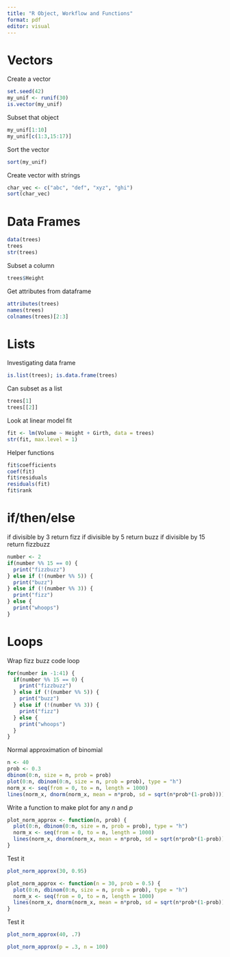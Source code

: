 ```yaml
---
title: "R Object, Workflow and Functions"
format: pdf
editor: visual
---
```


# Vectors

Create a vector

```r
set.seed(42)
my_unif <- runif(30)
is.vector(my_unif)
```

Subset that object

```r
my_unif[1:10]
my_unif[c(1:3,15:17)]
```

Sort the vector

```r
sort(my_unif)
```

Create vector with strings

```r
char_vec <- c("abc", "def", "xyz", "ghi")
sort(char_vec)
```

# Data Frames

```r
data(trees)
trees
str(trees)
```

Subset a column

```r
trees$Height
```

Get attributes from dataframe

```r
attributes(trees)
names(trees)
colnames(trees)[2:3]
```

# Lists

Investigating data frame

```r
is.list(trees); is.data.frame(trees)
```

Can subset as a list

```r
trees[1]
trees[[2]]
```

Look at linear model fit

```r
fit <- lm(Volume ~ Height + Girth, data = trees)
str(fit, max.level = 1)
```

Helper functions

```r
fit$coefficients
coef(fit)
fit$residuals
residuals(fit)
fit$rank
```

# if/then/else

if divisible by 3 return fizz
if divisible by 5 return buzz
if divisible by 15 return fizzbuzz

```r
number <- 2
if(number %% 15 == 0) {
  print("fizzbuzz")
} else if (!(number %% 5)) {
  print("buzz")
} else if (!(number %% 3)) {
  print("fizz")
} else {
  print("whoops")
}
```

# Loops
Wrap fizz buzz code loop

```r
for(number in -1:41) {
  if(number %% 15 == 0) {
    print("fizzbuzz")
  } else if (!(number %% 5)) {
    print("buzz")
  } else if (!(number %% 3)) {
    print("fizz")
  } else {
    print("whoops")
  }
}
```

Normal approximation of binomial

```r
n <- 40
prob <- 0.3
dbinom(0:n, size = n, prob = prob)
plot(0:n, dbinom(0:n, size = n, prob = prob), type = "h")
norm_x <- seq(from = 0, to = n, length = 1000)
lines(norm_x, dnorm(norm_x, mean = n*prob, sd = sqrt(n*prob*(1-prob))))
```

Write a function to make plot for any $n$ and $p$

```r
plot_norm_approx <- function(n, prob) {
  plot(0:n, dbinom(0:n, size = n, prob = prob), type = "h")
  norm_x <- seq(from = 0, to = n, length = 1000)
  lines(norm_x, dnorm(norm_x, mean = n*prob, sd = sqrt(n*prob*(1-prob))))
}
```

Test it
```r
plot_norm_approx(30, 0.95)
```

```r
plot_norm_approx <- function(n = 30, prob = 0.5) {
  plot(0:n, dbinom(0:n, size = n, prob = prob), type = "h")
  norm_x <- seq(from = 0, to = n, length = 1000)
  lines(norm_x, dnorm(norm_x, mean = n*prob, sd = sqrt(n*prob*(1-prob))))
}
```

Test it

```r
plot_norm_approx(40, .7)
```

```r
plot_norm_approx(p = .3, n = 100)
```
